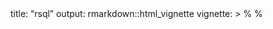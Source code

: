 title: "rsql"
output: rmarkdown::html_vignette
vignette: >
  %\VignetteIndexEntry{rsql}
  %\VignetteEngine{knitr::rmarkdown}
  \usepackage[utf8]{inputenc}
